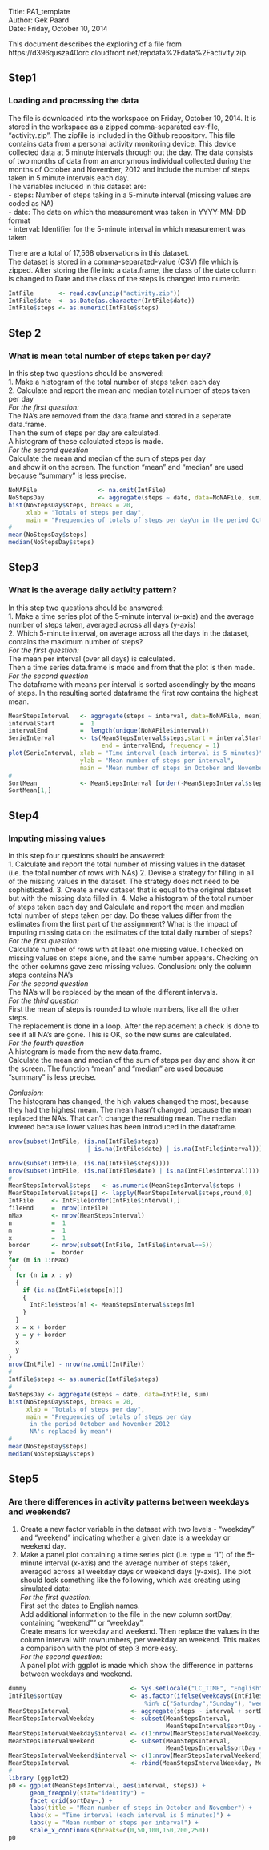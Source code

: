 
Title:  PA1_template  
Author: Gek Paard  
Date:   Friday, October 10, 2014  



This document describes the exploring of a file from https://d396qusza40orc.cloudfront.net/repdata%2Fdata%2Factivity.zip.  

## Step1  
### Loading and processing the data  
The file is downloaded into the workspace on Friday, October 10, 2014. It is stored in the workspace as a zipped comma-separated csv-file, "activity.zip". The zipfile is included in the Github repository. This file contains data from a personal activity monitoring device. This device collected data at 5 minute intervals through out the day. The data consists of two months of data from an anonymous individual collected during the months of October and November, 2012 and include the number of steps taken 
in 5 minute intervals each day.  
The variables included in this dataset are:  
- steps: Number of steps taking in a 5-minute interval (missing values are coded as NA)  
- date: The date on which the measurement was taken in YYYY-MM-DD format  
-	interval: Identifier for the 5-minute interval in which measurement was taken    

There are a total of 17,568 observations in this dataset.  
The dataset is stored in a comma-separated-value (CSV) file which is zipped. 
After storing the file into a data.frame, the class of the date column is changed to Date and the class of the steps is changed into numeric.
```r
IntFile       <- read.csv(unzip("activity.zip")) 
IntFile$date  <- as.Date(as.character(IntFile$date))
IntFile$steps <- as.numeric(IntFile$steps)
```

## Step 2  
### What is mean total number of steps taken per day?  
In this step two questions should be answered:  
1.  Make a histogram of the total number of steps taken each day  
2.	Calculate and report the mean and median total number of steps taken per day  
*For the first question:*  
The NA's are removed from the data.frame and stored in a seperate data.frame.  
Then the sum of steps per day are calculated.  
A histogram of these calculated steps is made.   
*For the second question*  
Calculate the mean and median of the sum of steps per day  
and show it on the screen. The function "mean" and "median" are used  
because "summary" is less precise.
```r
NoNAFile                 <- na.omit(IntFile)
NoStepsDay               <- aggregate(steps ~ date, data=NoNAFile, sum)
hist(NoStepsDay$steps, breaks = 20, 
     xlab = "Totals of steps per day",
     main = "Frequencies of totals of steps per day\n in the period October and November 2012")
#
mean(NoStepsDay$steps)
median(NoStepsDay$steps)
```
## Step3  
### What is the average daily activity pattern?  
In this step two questions should be answered:   
1.  Make a time series plot of the 5-minute interval (x-axis) and the average number of steps taken, averaged across all days (y-axis)  
2.	Which 5-minute interval, on average across all the days in the dataset, contains the maximum number of steps?  
*For the first question:*   
The mean per interval (over all days) is calculated.  
Then a time series data.frame is made and from that the plot is then made.  
*For the second question*  
The dataframe with means per interval is sorted ascendingly by the means of steps. In the resulting sorted dataframe the first row contains the highest mean.
```r
MeanStepsInterval   <- aggregate(steps ~ interval, data=NoNAFile, mean)
intervalStart       =  1
intervalEnd         =  length(unique(NoNAFile$interval))
SerieInterval       <- ts(MeanStepsInterval$steps,start = intervalStart, 
                          end = intervalEnd, frequency = 1)
plot(SerieInterval, xlab = "Time interval (each interval is 5 minutes)", 
                    ylab = "Mean number of steps per interval", 
                    main = "Mean number of steps in October and November")
#
SortMean            <- MeanStepsInterval [order(-MeanStepsInterval$steps) , ]
SortMean[1,]
```
  
## Step4  
### Imputing missing values  
In this step four questions should be answered:   
1.  Calculate and report the total number of missing values in the dataset (i.e. the total number of rows with NAs)
2.	Devise a strategy for filling in all of the missing values in the dataset. The strategy does not need to be sophisticated. 
3.	Create a new dataset that is equal to the original dataset but with the missing data filled in.
4.	Make a histogram of the total number of steps taken each day and Calculate and report the mean and median total number of steps taken per day. Do these values differ from the estimates from the first part of the assignment? What is the impact of imputing missing data on the estimates of the total daily number of steps?  
*For the first question:*  
Calculate number of rows with at least one missing value. I checked on missing values on steps alone, and the same number appears. Checking on the other columns gave zero missing values.   Conclusion: only the column steps contains NA's  
*For the second question*  
The NA's will be replaced by the mean of the different intervals.  
*For the third question*  
First the mean of steps is rounded to whole numbers, like all the other steps.  
The replacement is done in a loop. After the replacement a check is done to see if all NA's are gone. This is OK, so the new sums are calculated.  
*For the fourth question*  
A histogram is made from the new data.frame.    
Calculate the mean and median of the sum of steps per day and show it on the screen. The function "mean" and "median" are used because "summary" is less precise. 
  
*Conlusion:*   
The histogram has changed, the high values changed the most, because they had the highest mean. The mean hasn't changed, because the mean replaced the NA's. That can't change the resulting mean. The median lowered because lower values has been introduced in the dataframe.
```r
nrow(subset(IntFile, (is.na(IntFile$steps) 
                      | is.na(IntFile$date) | is.na(IntFile$interval))))

nrow(subset(IntFile, (is.na(IntFile$steps))))
nrow(subset(IntFile, (is.na(IntFile$date) | is.na(IntFile$interval))))
#
MeanStepsInterval$steps   <- as.numeric(MeanStepsInterval$steps )
MeanStepsInterval$steps[] <- lapply(MeanStepsInterval$steps,round,0)
IntFile     <- IntFile[order(IntFile$interval),]
fileEnd     =  nrow(IntFile)
nMax        <- nrow(MeanStepsInterval)
n           =  1
m           =  1
x           =  1
border      <- nrow(subset(IntFile, IntFile$interval==5))
y           =  border
for (m in 1:nMax)
{
  for (n in x : y)
  {
    if (is.na(IntFile$steps[n]))
    {
      IntFile$steps[n] <- MeanStepsInterval$steps[m]
    } 
  }
  x = x + border
  y = y + border
  x
  y
}
nrow(IntFile) - nrow(na.omit(IntFile)) 
#
IntFile$steps <- as.numeric(IntFile$steps)
#
NoStepsDay <- aggregate(steps ~ date, data=IntFile, sum)
hist(NoStepsDay$steps, breaks = 20, 
     xlab = "Totals of steps per day",
     main = "Frequencies of totals of steps per day
      in the period October and November 2012
      NA's replaced by mean")
#
mean(NoStepsDay$steps)
median(NoStepsDay$steps)
```
## Step5   
### Are there differences in activity patterns between weekdays and weekends?  
1.  Create a new factor variable in the dataset with two levels - "weekday" and "weekend" indicating whether a given date is a weekday or weekend day.
2.	Make a panel plot containing a time series plot (i.e. type = "l") of the 5-minute interval (x-axis) and the average number of steps taken, averaged across all weekday days or weekend days (y-axis). The plot should look something like the following, which was creating using simulated data:   
*For the first question:*   
First set the dates to English names.  
Add additional information to the file in the new column sortDay, containing "weekend"" or "weekday".  
Create means for weekday and weekend. Then replace the values in the column interval with rownumbers, per weekday an weekend. This makes a comparison with the plot of step 3 more easy.  
*For the second question:*  
A panel plot with ggplot is made which show the difference in patterns between weekdays and weekend. 
```r
dummy                             <- Sys.setlocale("LC_TIME", "English")
IntFile$sortDay                   <- as.factor(ifelse(weekdays(IntFile$date)
                                      %in% c("Saturday","Sunday"), "weekend", "weekday")) 
MeanStepsInterval                 <- aggregate(steps ~ interval + sortDay, data=IntFile, mean)
MeanStepsIntervalWeekday          <- subset(MeanStepsInterval, 
                                            MeanStepsInterval$sortDay == "weekday")
MeanStepsIntervalWeekday$interval <- c(1:nrow(MeanStepsIntervalWeekday))
MeanStepsIntervalWeekend          <- subset(MeanStepsInterval, 
                                            MeanStepsInterval$sortDay == "weekend")
MeanStepsIntervalWeekend$interval <- c(1:nrow(MeanStepsIntervalWeekend))
MeanStepsInterval                 <- rbind(MeanStepsIntervalWeekday, MeanStepsIntervalWeekend)
#
library (ggplot2)
p0 <- ggplot(MeanStepsInterval, aes(interval, steps)) +
      geom_freqpoly(stat="identity") +
      facet_grid(sortDay~.) +
      labs(title = "Mean number of steps in October and November") +
      labs(x = "Time interval (each interval is 5 minutes)") +
      labs(y = "Mean number of steps per interval") +
      scale_x_continuous(breaks=c(0,50,100,150,200,250))  
p0
```

